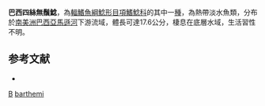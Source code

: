 {{Speciesbox
| taxon = Tetranematichthys barthemi
| binomial_authority = [[Peixoto|Peixoto]] & [[Wosiacki|Wosiacki]], 2010
| status = NE
| status_system = IUCN3.1
}}
'''巴西四絲無鬚鯰'''，為[[輻鰭魚綱|輻鰭魚綱]][[鯰形目|鯰形目]][[項鰭鯰科|項鰭鯰科]]的其中一[[種|種]]，為熱帶淡水魚類，分布於[[南美洲|南美洲]][[巴西|巴西]][[亞馬遜河|亞馬遜河]]下游流域，體長可達17.6公分，棲息在底層水域，生活習性不明。

==参考文献==
*{{FishBase_species|genus=Tetranematichthys|species=barthemi|year=2015|month=5}}

{{Taxonbar}}
[[Category:_2010年描述的鱼类|B]]
[[Category:四絲無鬚鯰屬|barthemi]]
